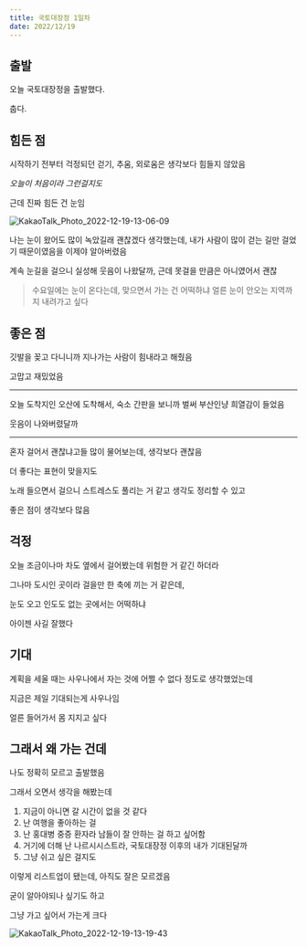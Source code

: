 ```yaml
---
title: 국토대장정 1일차
date: 2022/12/19
---
```


## 출발

오늘 국토대장정을 출발했다.

춥다.

## 힘든 점

시작하기 전부터 걱정되던 걷기, 추움, 외로움은 생각보다 힘들지 않았음

_오늘이 처음이라 그런걸지도_

근데 진짜 힘든 건 눈임

![KakaoTalk_Photo_2022-12-19-13-06-09](https://user-images.githubusercontent.com/26461307/208345577-123a52ef-c5d8-4e3f-a72a-f9853b7e3a3e.jpeg)

나는 눈이 왔어도 많이 녹았길래 괜찮겠다 생각했는데, 내가 사람이 많이 걷는 길만 걸었기 때문이였음을 이제야 알아버렸음

계속 눈길을 걸으니 실성해 웃음이 나왔달까, 근데 못걸을 만큼은 아니였어서 괜찮

> 수요일에는 눈이 온다는데, 맞으면서 가는 건 어떡하냐
> 얼른 눈이 안오는 지역까지 내려가고 싶다

## 좋은 점

깃발을 꽂고 다니니까 지나가는 사람이 힘내라고 해줬음

고맙고 재밌었음

---

오늘 도착지인 오산에 도착해서, 숙소 간판을 보니까 벌써 부산인냥 희열감이 들었음

웃음이 나와버렸달까

---

혼자 걸어서 괜찮냐고들 많이 물어보는데, 생각보다 괜찮음

더 좋다는 표현이 맞을지도

노래 들으면서 걸으니 스트레스도 풀리는 거 같고 생각도 정리할 수 있고

좋은 점이 생각보다 많음

## 걱정

오늘 조금이나마 차도 옆에서 걸어봤는데 위험한 거 같긴 하더라

그나마 도시인 곳이라 걸을만 한 축에 끼는 거 같은데,

눈도 오고 인도도 없는 곳에서는 어떡하냐

아이젠 사길 잘했다

## 기대

계획을 세울 때는 사우나에서 자는 것에 어쩔 수 없다 정도로 생각했었는데

지금은 제일 기대되는게 사우나임

얼른 들어가서 몸 지지고 싶다

## 그래서 왜 가는 건데

나도 정확히 모르고 출발했음

그래서 오면서 생각을 해봤는데

1. 지금이 아니면 갈 시간이 없을 것 같다
2. 난 여행을 좋아하는 걸
3. 난 홍대병 중증 환자라 남들이 잘 안하는 걸 하고 싶어함
4. 거기에 더해 난 나르시시스트라, 국토대장정 이후의 내가 기대된달까
5. 그냥 쉬고 싶은 걸지도

이렇게 리스트업이 됐는데, 아직도 잘은 모르겠음

굳이 알아야되나 싶기도 하고

그냥 가고 싶어서 가는게 크다

![KakaoTalk_Photo_2022-12-19-13-19-43](https://user-images.githubusercontent.com/26461307/208346827-9f207933-d851-4041-8679-a66aac00bb49.jpeg)